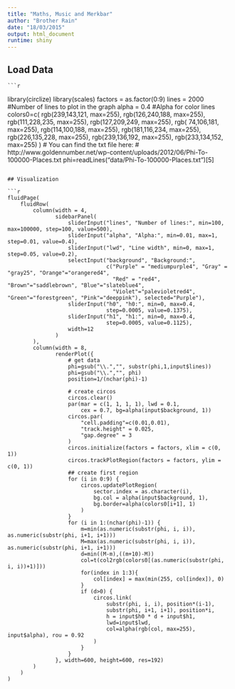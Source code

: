 ---
title: "Maths, Music and Merkbar"
author: "Brother Rain"
date: "18/03/2015"
output: html_document
runtime: shiny
---
    
## Load Data
    
    ```{r}
library(circlize)
library(scales)
factors = as.factor(0:9)
lines = 2000 #Number of lines to plot in the graph
alpha = 0.4  #Alpha for color lines
colors0=c(
    rgb(239,143,121, max=255),
    rgb(126,240,188, max=255),
    rgb(111,228,235, max=255),
    rgb(127,209,249, max=255),
    rgb( 74,106,181, max=255),
    rgb(114,100,188, max=255),
    rgb(181,116,234, max=255),
    rgb(226,135,228, max=255),
    rgb(239,136,192, max=255),
    rgb(233,134,152, max=255)
)
# You can find the txt file here:
# http://www.goldennumber.net/wp-content/uploads/2012/06/Phi-To-100000-Places.txt
phi=readLines("data/Phi-To-100000-Places.txt")[5]
```

## Visualization

```{r, echo=FALSE}
fluidPage(
    fluidRow(
        column(width = 4,
               sidebarPanel(
                   sliderInput("lines", "Number of lines:", min=100, max=100000, step=100, value=500), 
                   sliderInput("alpha", "Alpha:", min=0.01, max=1, step=0.01, value=0.4),
                   sliderInput("lwd", "Line width", min=0, max=1, step=0.05, value=0.2),
                   selectInput("background", "Background:",
                               c("Purple" = "mediumpurple4", "Gray" = "gray25", "Orange"="orangered4", 
                                 "Red" = "red4", "Brown"="saddlebrown", "Blue"="slateblue4", 
                                 "Violet"="palevioletred4", "Green"="forestgreen", "Pink"="deeppink"), selected="Purple"),
                   sliderInput("h0", "h0:", min=0, max=0.4,
                               step=0.0005, value=0.1375),
                   sliderInput("h1", "h1:", min=0, max=0.4,
                               step=0.0005, value=0.1125),
                   width=12
               )
        ),
        column(width = 8,
               renderPlot({
                   # get data
                   phi=gsub("\\.","", substr(phi,1,input$lines))
                   phi=gsub("\\.","", phi)
                   position=1/(nchar(phi)-1)
                   
                   # create circos
                   circos.clear()
                   par(mar = c(1, 1, 1, 1), lwd = 0.1,
                       cex = 0.7, bg=alpha(input$background, 1))
                   circos.par(
                       "cell.padding"=c(0.01,0.01),
                       "track.height" = 0.025,
                       "gap.degree" = 3
                   )
                   circos.initialize(factors = factors, xlim = c(0, 1))
                   circos.trackPlotRegion(factors = factors, ylim = c(0, 1))
                   ## create first region
                   for (i in 0:9) {
                       circos.updatePlotRegion(
                           sector.index = as.character(i),
                           bg.col = alpha(input$background, 1),
                           bg.border=alpha(colors0[i+1], 1)
                       )
                   }
                   for (i in 1:(nchar(phi)-1)) {
                       m=min(as.numeric(substr(phi, i, i)), as.numeric(substr(phi, i+1, i+1)))
                       M=max(as.numeric(substr(phi, i, i)), as.numeric(substr(phi, i+1, i+1)))
                       d=min((M-m),((m+10)-M))
                       col=t(col2rgb(colors0[(as.numeric(substr(phi, i, i))+1)]))
                       for(index in 1:3){
                           col[index] = max(min(255, col[index]), 0)
                       }
                       if (d>0) {
                           circos.link(
                               substr(phi, i, i), position*(i-1),
                               substr(phi, i+1, i+1), position*i,
                               h = input$h0 * d + input$h1,
                               lwd=input$lwd,
                               col=alpha(rgb(col, max=255), input$alpha), rou = 0.92
                           )
                       }
                   }
               }, width=600, height=600, res=192)
        )
    )
)


```